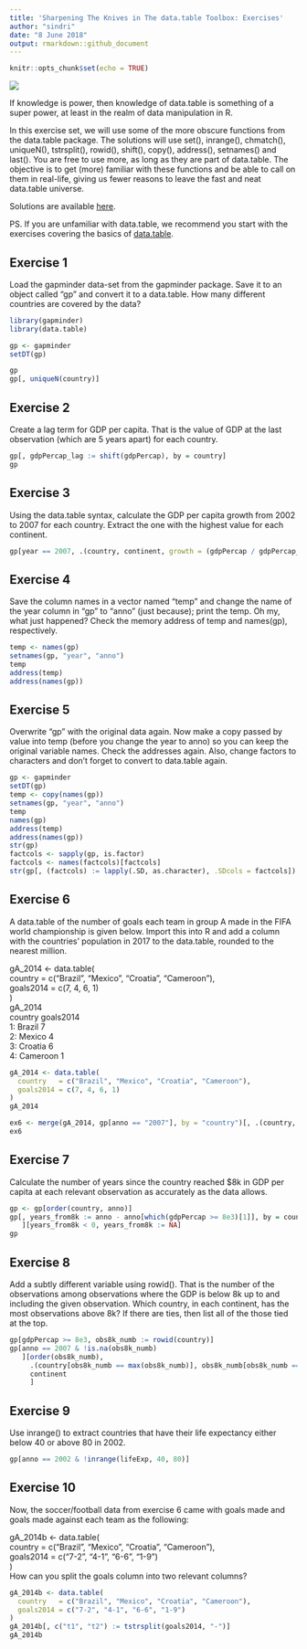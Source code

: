 ```yaml
---
title: 'Sharpening The Knives in The data.table Toolbox: Exercises'
author: "sindri"
date: "8 June 2018"
output: rmarkdown::github_document
---
```


```r
knitr::opts_chunk$set(echo = TRUE)
```

![](https://www.r-exercises.com/wp-content/uploads/2018/06/tools_med.jpg)

If knowledge is power, then knowledge of data.table is something of a super power, at least in the realm of data manipulation in R.  

In this exercise set, we will use some of the more obscure functions from the data.table package. The solutions will use set(), inrange(), chmatch(), uniqueN(), tstrsplit(), rowid(), shift(), copy(), address(), setnames() and last(). You are free to use more, as long as they are part of data.table. The objective is to get (more) familiar with these functions and be able to call on them in real-life, giving us fewer reasons to leave the fast and neat data.table universe.  

Solutions are available [here](http://r-exercises.com/2018/06/08/sharpening-the-knives-in-the-data-table-toolbox-solutions/).  

PS. If you are unfamiliar with data.table, we recommend you start with the exercises covering the basics of [data.table](https://www.r-exercises.com/2017/08/23/basics-of-data-table-smooth-data-exploration/).  

## Exercise 1

Load the gapminder data-set from the gapminder package. Save it to an object called “gp” and convert it to a data.table. How many different countries are covered by the data?

```r
library(gapminder)
library(data.table)

gp <- gapminder
setDT(gp)

gp
gp[, uniqueN(country)]
```

## Exercise 2

Create a lag term for GDP per capita. That is the value of GDP at the last observation (which are 5 years apart) for each country.

```r
gp[, gdpPercap_lag := shift(gdpPercap), by = country]
gp
```

## Exercise 3

Using the data.table syntax, calculate the GDP per capita growth from 2002 to 2007 for each country. Extract the one with the highest value for each continent.

```r
gp[year == 2007, .(country, continent, growth = (gdpPercap / gdpPercap_lag) - 1)][order(growth), .(country = last(country), growth = last(growth)), continent]
```

## Exercise 4

Save the column names in a vector named “temp” and change the name of the year column in “gp” to “anno” (just because); print the temp. Oh my, what just happened? Check the memory address of temp and names(gp), respectively. 
 
```r
temp <- names(gp)
setnames(gp, "year", "anno")
temp
address(temp)
address(names(gp))
```

## Exercise 5

Overwrite “gp” with the original data again. Now make a copy passed by value into temp (before you change the year to anno) so you can keep the original variable names. Check the addresses again. Also, change factors to characters and don’t forget to convert to data.table again.
 
```r
gp <- gapminder
setDT(gp)
temp <- copy(names(gp))
setnames(gp, "year", "anno")
temp
names(gp)
address(temp)
address(names(gp))
str(gp)
factcols <- sapply(gp, is.factor)
factcols <- names(factcols)[factcols]
str(gp[, (factcols) := lapply(.SD, as.character), .SDcols = factcols])
```

## Exercise 6

A data.table of the number of goals each team in group A made in the FIFA world championship is given below. Import this into R and add a column with the countries’ population in 2017 to the data.table, rounded to the nearest million.  


gA_2014 <- data.table(  
  country   = c("Brazil", "Mexico", "Croatia", "Cameroon"),    
  goals2014 = c(7, 4, 6, 1)  
)  
gA_2014  
   country goals2014  
1:   Brazil         7  
2:   Mexico         4  
3:  Croatia         6  
4: Cameroon         1  
 
```r
gA_2014 <- data.table(  
  country   = c("Brazil", "Mexico", "Croatia", "Cameroon"),    
  goals2014 = c(7, 4, 6, 1)  
) 
gA_2014

ex6 <- merge(gA_2014, gp[anno == "2007"], by = "country")[, .(country, goals2014, pop_mill = round(pop / 1e6))]
ex6
```

## Exercise 7

Calculate the number of years since the country reached $8k in GDP per capita at each relevant observation as accurately as the data allows.

```r
gp <- gp[order(country, anno)]
gp[, years_from8k := anno - anno[which(gdpPercap >= 8e3)[1]], by = country
   ][years_from8k < 0, years_from8k := NA]
gp
```

## Exercise 8

Add a subtly different variable using rowid(). That is the number of the observations among observations where the GDP is below 8k up to and including the given observation. Which country, in each continent, has the most observations above 8k? If there are ties, then list all of the those tied at the top.              
 
```r
gp[gdpPercap >= 8e3, obs8k_numb := rowid(country)]
gp[anno == 2007 & !is.na(obs8k_numb)
   ][order(obs8k_numb),
     .(country[obs8k_numb == max(obs8k_numb)], obs8k_numb[obs8k_numb == max(obs8k_numb)]),
     continent
     ]
```


## Exercise 9

Use inrange() to extract countries that have their life expectancy either below 40 or above 80 in 2002.

```r
gp[anno == 2002 & !inrange(lifeExp, 40, 80)]
```

## Exercise 10

Now, the soccer/football data from exercise 6 came with goals made and goals made against each team as the following:  
  
gA_2014b <- data.table(  
  country   = c("Brazil", "Mexico", "Croatia", "Cameroon"),    
  goals2014 = c("7-2", "4-1", "6-6", "1-9")  
)  
How can you split the goals column into two relevant columns?  

```r
gA_2014b <- data.table(  
  country   = c("Brazil", "Mexico", "Croatia", "Cameroon"),    
  goals2014 = c("7-2", "4-1", "6-6", "1-9")  
)  
gA_2014b[, c("t1", "t2") := tstrsplit(goals2014, "-")]
gA_2014b
```